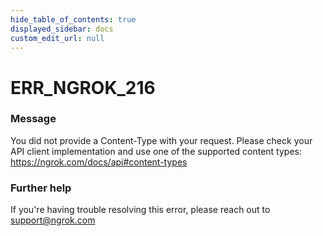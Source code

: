 ```yaml
---
hide_table_of_contents: true
displayed_sidebar: docs
custom_edit_url: null
---
```



# ERR_NGROK_216

### Message

You did not provide a Content-Type with your request. Please check your API client implementation and use one of the supported content types: https://ngrok.com/docs/api#content-types

### Further help

If you're having trouble resolving this error, please reach out to [support@ngrok.com](mailto:support@ngrok.com?subject=Help%20with%20ERR_NGROK_216)

<ErrorDetails error="err_ngrok_216" />
